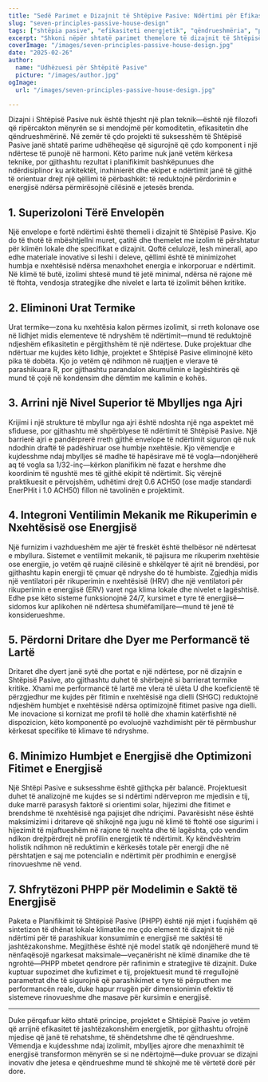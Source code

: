 ```yaml
---
title: "Sedë Parimet e Dizajnit të Shtëpive Pasive: Ndërtimi për Efikasitet dhe Komoditet"
slug: "seven-principles-passive-house-design"
tags: ["shtëpia pasive", "efikasiteti energjetik", "qëndrueshmëria", "parimet e dizajnit"]
excerpt: "Shkoni nëpër shtatë parimet themelore të dizajnit të Shtëpisë Pasive që sigurojnë efikasitet të shkëlqyer energjie, cilësi të jashtëzakonshme të ajrit të brendshëm dhe komoditet të qëndrueshëm në çdo klimë."
coverImage: "/images/seven-principles-passive-house-design.jpg"
date: "2025-02-26"
author:
  name: "Udhëzuesi për Shtëpitë Pasive"
  picture: "/images/author.jpg"
ogImage:
  url: "/images/seven-principles-passive-house-design.jpg"

---
```

Dizajni i Shtëpisë Pasive nuk është thjesht një plan teknik—është një filozofi që ripërcakton mënyrën se si mendojmë për komoditetin, efikasitetin dhe qëndrueshmërinë. Në zemër të çdo projekti të suksesshëm të Shtëpisë Pasive janë shtatë parime udhëheqëse që sigurojnë që çdo komponent i një ndërtese të punojë në harmoni. Këto parime nuk janë vetëm kërkesa teknike, por gjithashtu rezultat i planifikimit bashkëpunues dhe ndërdisiplinor ku arkitektët, inxhinierët dhe ekipet e ndërtimit janë të gjithë të orientuar drejt një qëllimi të përbashkët: të reduktojnë përdorimin e energjisë ndërsa përmirësojnë cilësinë e jetesës brenda.

## 1. Superizoloni Tërë Envelopën

Një envelope e fortë ndërtimi është themeli i dizajnit të Shtëpisë Pasive. Kjo do të thotë të mbështjellni muret, çatitë dhe themelet me izolim të përshtatur për klimën lokale dhe specifikat e dizajnit. Qoftë celulozë, lesh minerali, apo edhe materiale inovative si leshi i deleve, qëllimi është të minimizohet humbja e nxehtësisë ndërsa menaxhohet energia e inkorporuar e ndërtimit. Në klimë të butë, izolimi shtesë mund të jetë minimal, ndërsa në rajone më të ftohta, vendosja strategjike dhe nivelet e larta të izolimit bëhen kritike.
## 2. Eliminoni Urat Termike

Urat termike—zona ku nxehtësia kalon përmes izolimit, si rreth kolonave ose në lidhjet midis elementeve të ndryshëm të ndërtimit—mund të reduktojnë ndjeshëm efikasitetin e përgjithshëm të një ndërtese. Duke projektuar dhe ndërtuar me kujdes këto lidhje, projektet e Shtëpisë Pasive eliminojnë këto pika të dobëta. Kjo jo vetëm që ndihmon në ruajtjen e vlerave të parashikuara R, por gjithashtu parandalon akumulimin e lagështirës që mund të çojë në kondensim dhe dëmtim me kalimin e kohës.

## 3. Arrini një Nivel Superior të Mbylljes nga Ajri

Krijimi i një strukture të mbyllur nga ajri është ndoshta një nga aspektet më sfiduese, por gjithashtu më shpërblyese të ndërtimit të Shtëpisë Pasive. Një barrierë ajri e pandërprerë rreth gjithë envelope të ndërtimit siguron që nuk ndodhin draftë të padëshiruar ose humbje nxehtësie. Kjo vëmendje e kujdesshme ndaj mbylljes së madhe të hapësirave më të vogla—ndonjëherë aq të vogla sa 1/32-inç—kërkon planifikim në fazat e hershme dhe koordinim të ngushtë mes të gjithë ekipit të ndërtimit. Siç vërejnë praktikuesit e përvojshëm, udhëtimi drejt 0.6 ACH50 (ose madje standardi EnerPHit i 1.0 ACH50) fillon në tavolinën e projektimit.
## 4. Integroni Ventilimin Mekanik me Rikuperimin e Nxehtësisë ose Energjisë

Një furnizim i vazhdueshëm me ajër të freskët është thelbësor në ndërtesat e mbyllura. Sistemet e ventilimit mekanik, të pajisura me rikuperim nxehtësie ose energjie, jo vetëm që ruajnë cilësinë e shkëlqyer të ajrit në brendësi, por gjithashtu kapin energji të çmuar që ndryshe do të humbiste. Zgjedhja midis një ventilatori për rikuperimin e nxehtësisë (HRV) dhe një ventilatori për rikuperimin e energjisë (ERV) varet nga klima lokale dhe nivelet e lagështisë. Edhe pse këto sisteme funksionojnë 24/7, kursimet e tyre të energjisë—sidomos kur aplikohen në ndërtesa shumëfamiljare—mund të jenë të konsiderueshme.

## 5. Përdorni Dritare dhe Dyer me Performancë të Lartë

Dritaret dhe dyert janë sytë dhe portat e një ndërtese, por në dizajnin e Shtëpisë Pasive, ato gjithashtu duhet të shërbejnë si barrierat termike kritike. Xhami me performancë të lartë me vlera të ulëta U dhe koeficientë të përzgjedhur me kujdes për fitimin e nxehtësisë nga dielli (SHGC) reduktojnë ndjeshëm humbjet e nxehtësisë ndërsa optimizojnë fitimet pasive nga dielli. Me inovacione si kornizat me profil të hollë dhe xhamin katërfishtë në dispozicion, këto komponentë po evoluojnë vazhdimisht për të përmbushur kërkesat specifike të klimave të ndryshme.
## 6. Minimizo Humbjet e Energjisë dhe Optimizoni Fitimet e Energjisë

Një Shtëpi Pasive e suksesshme është gjithçka për balancë. Projektuesit duhet të analizojnë me kujdes se si ndërtimi ndërvepron me mjedisin e tij, duke marrë parasysh faktorë si orientimi solar, hijezimi dhe fitimet e brendshme të nxehtësisë nga pajisjet dhe ndriçimi. Pavarësisht nëse është maksimizimi i dritareve që shikojnë nga jugu në klimë të ftohtë ose sigurimi i hijezimit të mjaftueshëm në rajone të nxehta dhe të lagështa, çdo vendim ndikon drejtpërdrejt në profilin energjetik të ndërtimit. Ky këndvështrim holistik ndihmon në reduktimin e kërkesës totale për energji dhe në përshtatjen e saj me potencialin e ndërtimit për prodhimin e energjisë rinovueshme në vend.

## 7. Shfrytëzoni PHPP për Modelimin e Saktë të Energjisë

Paketa e Planifikimit të Shtëpisë Pasive (PHPP) është një mjet i fuqishëm që sintetizon të dhënat lokale klimatike me çdo element të dizajnit të një ndërtimi për të parashikuar konsumimin e energjisë me saktësi të jashtëzakonshme. Megjithëse është një model statik që ndonjëherë mund të nënfaqësojë ngarkesat maksimale—veçanërisht në klimë dinamike dhe të ngrohtë—PHPP mbetet qendrore për rafinimin e strategjive të dizajnit. Duke kuptuar supozimet dhe kufizimet e tij, projektuesit mund të rregullojnë parametrat dhe të sigurojnë që parashikimet e tyre të përputhen me performancën reale, duke hapur rrugën për dimensionimin efektiv të sistemeve rinovueshme dhe masave për kursimin e energjisë.

---

Duke përqafuar këto shtatë principe, projektet e Shtëpisë Pasive jo vetëm që arrijnë efikasitet të jashtëzakonshëm energjetik, por gjithashtu ofrojnë mjedise që janë të rehatshme, të shëndetshme dhe të qëndrueshme. Vëmendja e kujdesshme ndaj izolimit, mbylljes ajrore dhe menaxhimit të energjisë transformon mënyrën se si ne ndërtojmë—duke provuar se dizajni inovativ dhe jetesa e qëndrueshme mund të shkojnë me të vërtetë dorë për dore.
